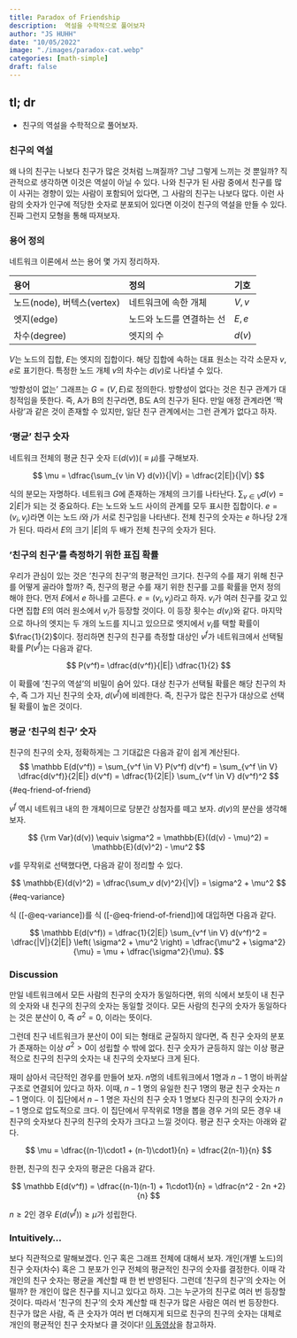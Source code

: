 ```yaml
---
title: Paradox of Friendship 
description:  역설을 수학적으로 풀어보자
author: "JS HUHH"
date: "10/05/2022"
image: "./images/paradox-cat.webp"
categories: [math-simple]
draft: false
---
```


## tl; dr

- 친구의 역설을 수학적으로 풀어보자. 

### 친구의 역설 

왜 나의 친구는 나보다 친구가 많은 것처럼 느껴질까? 그냥 그렇게 느끼는 것 뿐일까? 직관적으로 생각하면 이것은 역설이 아닐 수 있다. 나와 친구가 된 사람 중에서 친구를 많이 사귀는 경향이 있는 사람이 포함되어 있다면, 그 사람의 친구는 나보다 많다. 이런 사람의 숫자가 인구에 적당한 숫자로 분포되어 있다면 이것이 친구의 역설을 만들 수 있다. 진짜 그런지 모형을 통해 따져보자. 

### 용어 정의

네트워크 이론에서 쓰는 용어 몇 가지 정리하자. 

|용어|정의|기호|
|:--|:-|:--|
|노드(node), 버텍스(vertex)|네트워크에 속한 개체|$V, v$|
|엣지(edge)|노드와 노드를 연결하는 선|$E, e$|
|차수(degree)|엣지의 수|$d(v)$|

$V$는 노드의 집합, $E$는 엣지의 집합이다. 해당 집합에 속하는 대표 원소는 각각 소문자 $v, e$로 표기한다. 특정한 노드 개체 $v$의 차수는 $d(v)$로 나타낼 수 있다. 

'방향성이 없는' 그래프는 $G = (V, E)$로 정의한다. 방향성이 없다는 것은 친구 관계가 대칭적임을 뜻한다. 즉, A가 B의 친구라면, B도 A의 친구가 된다. 만일 애정 관계라면 '짝사랑'과 같은 것이 존재할 수 있지만, 일단 친구 관계에서는 그런 관계가 없다고 하자. 


### '평균' 친구 숫자 

네트워크 전체의 평균 친구 숫자 $\mathbb{E} \left( d(v) \right) (\equiv \mu)$를 구해보자.

$$
\mu = \dfrac{\sum_{v \in V} d(v)}{|V|} = \dfrac{2|E|}{|V|}
$$

식의 분모는 자명하다. 네트워크 $G$에 존재하는 개체의 크기를 나타난다. $\sum_{v \in V} d(v) = 2|E|$가 되는 것 중요하다. $E$는 노드와 노드 사이의 관계를 모두 표시한 집합이다. $e  = (v_i, v_j)$라면 이는 노드 $i$와 $j$가 서로 친구임을 나타낸다. 전체 친구의 숫자는 $e$ 하나당 2개가 된다. 따라서 $E$의 크기 $|E|$의 두 배가 전체 친구의 숫자가 된다. 

### '친구의 친구'를 측정하기 위한 표집 확률 

우리가 관심이 있는 것은 '친구의 친구'의 평균적인 크기다. 친구의 수를 재기 위해 친구를 어떻게 골라야 할까? 즉, 친구의 평균 수를 재기 위한 친구를 고를 확률을 먼저 정의해야 한다. 먼저 $E$에서 $e$ 하나를 고른다. $e=(v_i, v_j)$라고 하자. $v_i$가 여러 친구를 갖고 있다면 집합 $E$의 여러 원소에서 $v_i$가 등장할 것이다. 이 등장 횟수는 $d(v_i)$와 같다. 마지막으로 하나의 엣지는 두 개의 노드를 지니고 있으므로 엣지에서 $v_i$를 택할 확률이 $\frac{1}{2}$이다. 정리하면 친구의 친구를 측정할 대상인 $v^{f}$가 네트워크에서 선택될 확률 $P(v^f)$는 다음과 같다.

$$
P(v^f)= \dfrac{d(v^f)}{|E|} \dfrac{1}{2}
$$

이 확률에 '친구의 역설'의 비밀이 숨어 있다. 대상 친구가 선택될 확률은 해당 친구의 차수, 즉 그가 지닌 친구의 숫자, $d(v^f)$에 비례한다. 즉, 친구가 많은 친구가 대상으로 선택될 확률이 높은 것이다. 

### 평균 '친구의 친구' 숫자 

친구의 친구의 숫자, 정확하게는 그 기대값은 다음과 같이 쉽게 계산된다. 
$$
\mathbb E(d(v^f)) = \sum_{v^f \in V} P(v^f) d(v^f) = \sum_{v^f \in V} \dfrac{d(v^f)}{2|E|} d(v^f) = \dfrac{1}{2|E|} \sum_{v^f \in V} d(v^f)^2
$$ {#eq-friend-of-friend}

$v^f$ 역시 네트워크 내의 한 개체이므로 당분간 상첨자를 떼고 보자. $d(v)$의 분산을 생각해보자. 

$$
{\rm Var}(d(v)) \equiv \sigma^2 = \mathbb{E}((d(v) - \mu)^2) = \mathbb{E}(d(v)^2) - \mu^2
$$

$v$를 무작위로 선택했다면, 다음과 같이 정리할 수 있다. 

$$
\mathbb{E}(d(v)^2) = \dfrac{\sum_v d(v)^2}{|V|} = \sigma^2 + \mu^2
$$ {#eq-variance}

식 ([-@eq-variance])를 식 ([-@eq-friend-of-friend])에 대입하면 다음과 같다.

$$
\mathbb E(d(v^f))  = \dfrac{1}{2|E|} \sum_{v^f \in V} d(v^f)^2 = \dfrac{|V|}{2|E|} \left( \sigma^2 + \mu^2 \right) = \dfrac{\mu^2 + \sigma^2}{\mu} = \mu + \dfrac{\sigma^2}{\mu}.
$$

### Discussion 

만일 네트워크에서 모든 사람의 친구의 숫자가 동일하다면, 위의 식에서 보듯이 내 친구의 숫자와 내 친구의 친구의 숫자는 동일할 것이다. 모든 사람의 친구의 숫자가 동일하다는 것은 분산이 $0$, 즉 $\sigma^2 = 0$, 이라는 뜻이다. 

그런데 친구 네트워크가 분산이 0이 되는 형태로 균질하지 않다면, 즉 친구 숫자의 분포가 존재하는 이상 $\sigma^2 > 0$이 성립할 수 밖에 없다. 친구 숫자가 균등하지 않는 이상 평균적으로 친구의 친구의 숫자는 내 친구의 숫자보다 크게 된다.

:::{.column-margin}
재미 삼아서 극단적인 경우를 만들어 보자. $n$명의 네트워크에서 1명과 $n-1$ 명이 바퀴살 구조로 연결되어 있다고 하자. 이때, $n-1$ 명의 유일한 친구 1명의 평균 친구 숫자는 $n-1$ 명이다. 이 집단에서 $n-1$ 명은 자신의 친구 숫자 $1$ 명보다 친구의 친구의 숫자가 $n-1$ 명으로 압도적으로 크다. 이 집단에서 무작위로 1명을 뽑을 경우 거의 모든 경우 내 친구의 숫자보다 친구의 친구의 숫자가 크다고 느낄 것이다. 평균 친구 숫자는 아래와 같다. 

$$
\mu = \dfrac{(n-1)\cdot1 + (n-1)\cdot1}{n} = \dfrac{2(n-1)}{n}
$$

한편, 친구의 친구 숫자의 평균은 다음과 같다. 

$$
\mathbb E(d(v^f)) = \dfrac{(n-1)(n-1) + 1\cdot1}{n} = \dfrac{n^2 - 2n +2}{n}
$$

$n \geq 2$인 경우 $E(d(v^f)) \geq \mu$가 성립한다. 

:::

### Intuitively... 

보다 직관적으로 말해보겠다. 인구 혹은 그래프 전체에 대해서 보자. 개인(개별 노드)의 친구 숫자(차수) 혹은 그 분포가 인구 전체의 평균적인 친구의 숫자를 결정한다. 이때 각 개인의 친구 숫자는 평균을 계산할 때  한 번 반영된다. 그런데 '친구의 친구'의 숫자는 어떨까? 한 개인이 많은 친구를 지니고 있다고 하자. 그는 누군가의 친구로 여러 번 등장할 것이다. 따라서 '친구의 친구'의 숫자 계산할 때 친구가 많은 사람은 여러 번 등장한다. 친구가 많은 사람, 즉 큰 숫자가 여러 번 더해지게 되므로 친구의 친구의 숫자는 대체로 개인의 평균적인 친구 숫자보다 클 것이다! [이 동영상](<https://www.youtube.com/watch?v=sF1wy6OkeLE>)을 참고하자. 